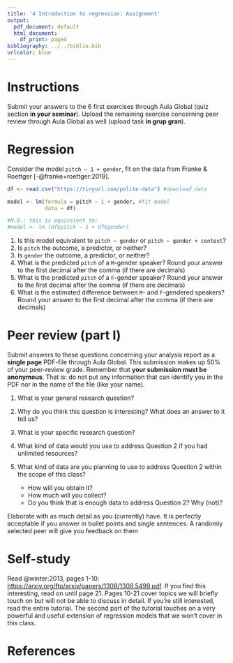 ```yaml
---
title: '4 Introduction to regression: Assignment'
output:
  pdf_document: default
  html_document:
    df_print: paged
bibliography: ../../biblio.bib
urlcolor: blue
---
```


# Instructions

Submit your answers to the 6 first exercises through Aula Global (quiz section **in your seminar**). Upload the remaining exercise concerning peer review through Aula Global as well (upload task **in grup gran**).

# Regression

Consider the model `pitch ~ 1 + gender`, fit on the data from Franke & Roettger [-@franke+roettger:2019].

```r
df <- read.csv("https://tinyurl.com/polite-data") #download data

model <- lm(formula = pitch ~ 1 + gender, #fit model
            data = df)

#N.B.: this is equivalent to:
#model <- lm (df$pitch ~ 1 + df$gender)
```

  1. Is this model equivalent to `pitch ~ gender` or `pitch ~ gender + context`?
  2. Is `pitch` the outcome, a predictor, or neither?
  3. Is `gender` the outcome, a predictor, or neither?
  4. What is the predicted `pitch` of a `M`-gender speaker? Round your answer to the first decimal after the comma (if there are decimals)
  5. What is the predicted `pitch` of a `F`-gender speaker? Round your answer to the first decimal after the comma (if there are decimals) 
  6. What is the estimated difference between `M`- and `F`-gendered speakers? Round your answer to the first decimal after the comma (if there are decimals) 

# Peer review (part I) 

Submit answers to these questions concerning your analysis report as a **single page** PDF-file through Aula Global. This submission makes up 50% of your peer-review grade. Remember that **your submission must be anonymous**. That is: do not put any information that can identify you in the PDF nor in the name of the file (like your name).

1. What is your general research question?

2. Why do you think this question is interesting? What does an answer to it  tell us?

3. What is your specific research question?

4. What kind of data would you use to address Question 2 if you had unlimited resources?

5. What kind of data are you planning to use to address Question 2 within the scope of this class?
    * How will you obtain it? 
    * How much will you collect? 
    * Do you think that is enough data to address Question 2? Why (not)?
  
Elaborate with as much detail as you (currently) have. It is perfectly acceptable if you answer in bullet points and single sentences. A randomly selected peer will give you feedback on them

# Self-study
Read  @winter:2013, pages 1-10: [https://arxiv.org/ftp/arxiv/papers/1308/1308.5499.pdf](https://arxiv.org/ftp/arxiv/papers/1308/1308.5499.pdf). If you find this interesting, read on until page 21. Pages 10-21 cover topics we will briefly touch on but will not be able to discuss in detail. If you're still interested, read the entire tutorial. The second part of the tutorial touches on a very powerful and useful extension of regression models that we won't cover in this class.
    
# References